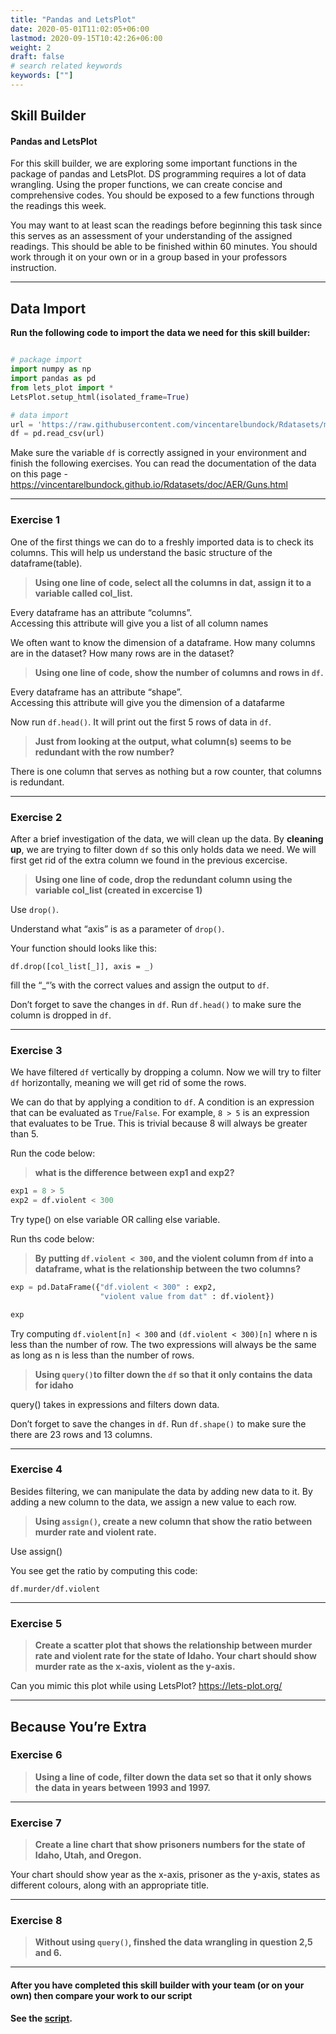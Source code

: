 ```yaml
---
title: "Pandas and LetsPlot"
date: 2020-05-01T11:02:05+06:00
lastmod: 2020-09-15T10:42:26+06:00
weight: 2
draft: false
# search related keywords
keywords: [""]
---
```


## Skill Builder
#### Pandas and LetsPlot

For this skill builder, we are exploring some important functions in the package of pandas and LetsPlot. DS programming requires a lot of data wrangling. Using the proper functions, we can create concise and comprehensive codes. You should be exposed to a few functions through the readings this week. 

You may want to at least scan the readings before beginning this task since this serves as an assessment of your understanding of the assigned readings. This should be able to be finished within 60 minutes. You should work through it on your own or in a group based in your professors instruction. 

---

## Data Import

__Run the following code to import the data we need for this skill builder:__

```python

# package import
import numpy as np
import pandas as pd
from lets_plot import *
LetsPlot.setup_html(isolated_frame=True)

# data import
url = 'https://raw.githubusercontent.com/vincentarelbundock/Rdatasets/master/csv/AER/Guns.csv'
df = pd.read_csv(url)

```

Make sure the variable `df` is correctly assigned in your environment and finish the following exercises. You can read the documentation of the data on this page - 
<https://vincentarelbundock.github.io/Rdatasets/doc/AER/Guns.html>

---

### Exercise 1

One of the first things we can do to a freshly imported data is to check its columns. This will help us understand the basic structure of the dataframe(table). 

> __Using one line of code, select all the columns in dat, assign it to a variable called col_list.__ 

:::{.callout-tip collapse="true" title="Hint"}

  Every dataframe has an attribute "columns".  
  Accessing this attribute will give you a list of all column names 
:::

We often want to know the dimension of a dataframe. How many columns are in the dataset? How many rows are in the dataset?

> __Using one line of code, show the number of columns and rows in `df`.__

:::{.callout-tip collapse="true" title="Hint"}

  Every dataframe has an attribute "shape".  
  Accessing this attribute will give you the dimension of a datafarme
:::


Now run `df.head()`. It will print out the first 5 rows of data in `df`.

> __Just from looking at the output, what column(s) seems to be redundant with the row number?__

:::{.callout-tip collapse="true" title="Hint"}

  There is one column that serves as nothing but a row counter, that columns is redundant.
:::

---

### Exercise 2

After a  brief investigation of the data, we will clean up the data. By **cleaning up**, we are trying to filter down `df` so this only holds data we need. We will first get rid of the extra column we found in the previous excercise.

> __Using one line of code, drop the redundant column using the variable col_list (created in excercise 1)__

:::{.callout-tip collapse="true" title="Hint"}

  Use `drop()`.  

  Understand what "axis" is as a parameter of `drop()`.  

  Your function should looks like this:  

  `df.drop([col_list[_]], axis = _)`  

  fill the "_"'s with the correct values and assign the output to `df`.
:::

Don't forget to save the changes in `df`. Run `df.head()` to make sure the column is dropped in `df`.

---

### Exercise 3

We have filtered `df` vertically by dropping a column. Now we will try to filter `df` horizontally, meaning we will get rid of some the rows. 

We can do that by applying a condition to `df`. A condition is an expression that can be evaluated as `True`/`False`. For example, `8 > 5` is an expression that evaluates to be True. This is trivial because 8 will always be greater than 5. 

Run the code below:

> __what is the difference between exp1 and exp2?__

```python
exp1 = 8 > 5
exp2 = df.violent < 300
```

:::{.callout-tip collapse="true" title="Hint"}
  Try type() on else variable OR calling else variable.
:::

Run ths code below:

> __By putting `df.violent < 300`, and the violent column from `df` into a dataframe, what is the relationship between the two columns?__


```python
exp = pd.DataFrame({"df.violent < 300" : exp2,
                    "violent value from dat" : df.violent})

exp
```

:::{.callout-tip collapse="true" title="Hint"}
  Try computing `df.violent[n] < 300` and `(df.violent < 300)[n]` where n is less than the number of row. The two expressions will always be the same as long as n is less than the number of rows.
:::

> __Using `query()`to filter down the `df` so that it only contains the data for idaho__

:::{.callout-tip collapse="true" title="Hint"}
  query() takes in expressions and filters down data.
:::

Don't forget to save the changes in `df`. Run `df.shape()` to make sure the there are 23 rows and 13 columns.

---

### Exercise 4

Besides filtering, we can manipulate the data by adding new data to it. By adding a new column to the data, we assign a new value to each row.

> __Using `assign()`, create a new column that show the ratio between murder rate and violent rate.__

:::{.callout-tip collapse="true" title="Hint"}
  Use assign()  

  You see get the ratio by computing this code:  

  `df.murder/df.violent`
:::

---

### Exercise 5

> __Create a scatter plot that shows the relationship between murder rate and violent rate for the state of Idaho. Your chart should show murder rate as the x-axis, violent as the y-axis.__

:::{.callout-tip collapse="true" title="Hint"}
  Can you mimic this plot while using LetsPlot?
  <https://lets-plot.org/>
  <!-- <https://altair-viz.github.io/gallery/scatter_tooltips.html>
  <https://plotly.com/python/line-and-scatter/> -->
:::

---

## Because You're Extra

### Exercise 6

> __Using a line of code, filter down the data set so that it only shows the data in years between 1993 and 1997.__

---

### Exercise 7

> __Create a line chart that show prisoners numbers for the state of Idaho, Utah, and Oregon.__

Your chart should show year as the x-axis, prisoner as the y-axis, states as different colours, along with an appropriate title.

---

### Exercise 8

> __Without using `query()`, finshed the data wrangling in question 2,5 and 6.__

---

::: {.callout-note collapse="true"}
#### After you have completed this skill builder with your team (or on your own) then compare your work to our script

__See the [script](/Skill Builders/pandas_plotly.py).__

:::
